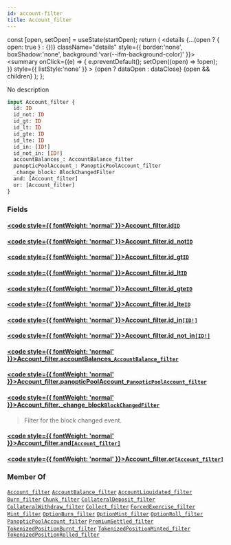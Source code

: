 ```yaml
---
id: account-filter
title: Account_filter
---
```









  const [open, setOpen] = useState(startOpen);
  return (
    <details {...(open ? { open: true } : {})} className="details" style={{ border:'none', boxShadow:'none', background:'var(--ifm-background-color)' }}>
      <summary
        onClick={(e) => {
          e.preventDefault();
          setOpen((open) => !open);
        }}
        style={{ listStyle:'none' }}
      >
      {open ? dataOpen : dataClose}
      </summary>
      {open && children}
    </details>
  );
};








No description


```graphql
input Account_filter {
  id: ID
  id_not: ID
  id_gt: ID
  id_lt: ID
  id_gte: ID
  id_lte: ID
  id_in: [ID!]
  id_not_in: [ID!]
  accountBalances_: AccountBalance_filter
  panopticPoolAccount_: PanopticPoolAccount_filter
  _change_block: BlockChangedFilter
  and: [Account_filter]
  or: [Account_filter]
}
```




### Fields

#### [<code style={{ fontWeight: 'normal' }}>Account_filter.<b>id</b></code>](#)<Bullet />[`ID`](/docs/subgraph-generated/types/scalars/id)  
> 
> 
> 
> 

#### [<code style={{ fontWeight: 'normal' }}>Account_filter.<b>id_not</b></code>](#)<Bullet />[`ID`](/docs/subgraph-generated/types/scalars/id)  
> 
> 
> 
> 

#### [<code style={{ fontWeight: 'normal' }}>Account_filter.<b>id_gt</b></code>](#)<Bullet />[`ID`](/docs/subgraph-generated/types/scalars/id)  
> 
> 
> 
> 

#### [<code style={{ fontWeight: 'normal' }}>Account_filter.<b>id_lt</b></code>](#)<Bullet />[`ID`](/docs/subgraph-generated/types/scalars/id)  
> 
> 
> 
> 

#### [<code style={{ fontWeight: 'normal' }}>Account_filter.<b>id_gte</b></code>](#)<Bullet />[`ID`](/docs/subgraph-generated/types/scalars/id)  
> 
> 
> 
> 

#### [<code style={{ fontWeight: 'normal' }}>Account_filter.<b>id_lte</b></code>](#)<Bullet />[`ID`](/docs/subgraph-generated/types/scalars/id)  
> 
> 
> 
> 

#### [<code style={{ fontWeight: 'normal' }}>Account_filter.<b>id_in</b></code>](#)<Bullet />[`[ID!]`](/docs/subgraph-generated/types/scalars/id)  
> 
> 
> 
> 

#### [<code style={{ fontWeight: 'normal' }}>Account_filter.<b>id_not_in</b></code>](#)<Bullet />[`[ID!]`](/docs/subgraph-generated/types/scalars/id)  
> 
> 
> 
> 

#### [<code style={{ fontWeight: 'normal' }}>Account_filter.<b>accountBalances_</b></code>](#)<Bullet />[`AccountBalance_filter`](/docs/subgraph-generated/types/inputs/account-balance-filter)  
> 
> 
> 
> 

#### [<code style={{ fontWeight: 'normal' }}>Account_filter.<b>panopticPoolAccount_</b></code>](#)<Bullet />[`PanopticPoolAccount_filter`](/docs/subgraph-generated/types/inputs/panoptic-pool-account-filter)  
> 
> 
> 
> 

#### [<code style={{ fontWeight: 'normal' }}>Account_filter.<b>_change_block</b></code>](#)<Bullet />[`BlockChangedFilter`](/docs/subgraph-generated/types/inputs/block-changed-filter)  
> 
> 
> Filter for the block changed event.
> 

#### [<code style={{ fontWeight: 'normal' }}>Account_filter.<b>and</b></code>](#)<Bullet />[`[Account_filter]`](/docs/subgraph-generated/types/inputs/account-filter)  
> 
> 
> 
> 

#### [<code style={{ fontWeight: 'normal' }}>Account_filter.<b>or</b></code>](#)<Bullet />[`[Account_filter]`](/docs/subgraph-generated/types/inputs/account-filter)  
> 
> 
> 
> 





### Member Of

[`Account_filter`](/docs/subgraph-generated/types/inputs/account-filter)  <Badge class="badge badge--secondary" text="input"/><Bullet />[`AccountBalance_filter`](/docs/subgraph-generated/types/inputs/account-balance-filter)  <Badge class="badge badge--secondary" text="input"/><Bullet />[`AccountLiquidated_filter`](/docs/subgraph-generated/types/inputs/account-liquidated-filter)  <Badge class="badge badge--secondary" text="input"/><Bullet />[`Burn_filter`](/docs/subgraph-generated/types/inputs/burn-filter)  <Badge class="badge badge--secondary" text="input"/><Bullet />[`Chunk_filter`](/docs/subgraph-generated/types/inputs/chunk-filter)  <Badge class="badge badge--secondary" text="input"/><Bullet />[`CollateralDeposit_filter`](/docs/subgraph-generated/types/inputs/collateral-deposit-filter)  <Badge class="badge badge--secondary" text="input"/><Bullet />[`CollateralWithdraw_filter`](/docs/subgraph-generated/types/inputs/collateral-withdraw-filter)  <Badge class="badge badge--secondary" text="input"/><Bullet />[`Collect_filter`](/docs/subgraph-generated/types/inputs/collect-filter)  <Badge class="badge badge--secondary" text="input"/><Bullet />[`ForcedExercise_filter`](/docs/subgraph-generated/types/inputs/forced-exercise-filter)  <Badge class="badge badge--secondary" text="input"/><Bullet />[`Mint_filter`](/docs/subgraph-generated/types/inputs/mint-filter)  <Badge class="badge badge--secondary" text="input"/><Bullet />[`OptionBurn_filter`](/docs/subgraph-generated/types/inputs/option-burn-filter)  <Badge class="badge badge--secondary" text="input"/><Bullet />[`OptionMint_filter`](/docs/subgraph-generated/types/inputs/option-mint-filter)  <Badge class="badge badge--secondary" text="input"/><Bullet />[`OptionRoll_filter`](/docs/subgraph-generated/types/inputs/option-roll-filter)  <Badge class="badge badge--secondary" text="input"/><Bullet />[`PanopticPoolAccount_filter`](/docs/subgraph-generated/types/inputs/panoptic-pool-account-filter)  <Badge class="badge badge--secondary" text="input"/><Bullet />[`PremiumSettled_filter`](/docs/subgraph-generated/types/inputs/premium-settled-filter)  <Badge class="badge badge--secondary" text="input"/><Bullet />[`TokenizedPositionBurnt_filter`](/docs/subgraph-generated/types/inputs/tokenized-position-burnt-filter)  <Badge class="badge badge--secondary" text="input"/><Bullet />[`TokenizedPositionMinted_filter`](/docs/subgraph-generated/types/inputs/tokenized-position-minted-filter)  <Badge class="badge badge--secondary" text="input"/><Bullet />[`TokenizedPositionRolled_filter`](/docs/subgraph-generated/types/inputs/tokenized-position-rolled-filter)  <Badge class="badge badge--secondary" text="input"/>

